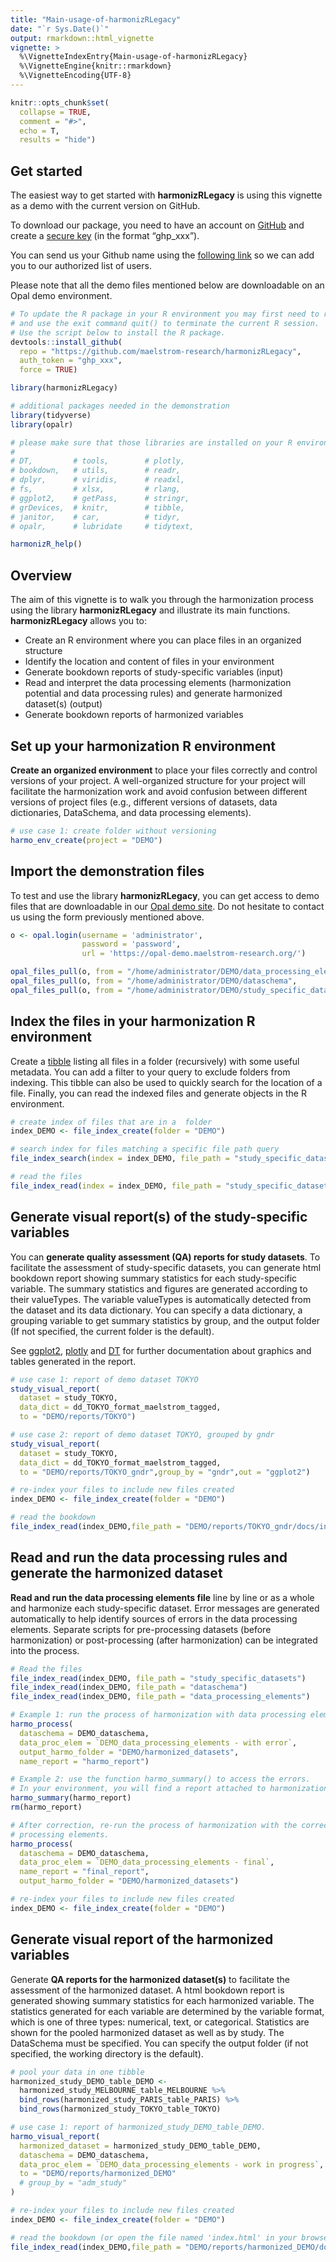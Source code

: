 ```yaml
---
title: "Main-usage-of-harmonizRLegacy"
date: "`r Sys.Date()`"
output: rmarkdown::html_vignette
vignette: >
  %\VignetteIndexEntry{Main-usage-of-harmonizRLegacy}
  %\VignetteEngine{knitr::rmarkdown}
  %\VignetteEncoding{UTF-8}
---
```


```r
knitr::opts_chunk$set(
  collapse = TRUE,
  comment = "#>",
  echo = T,
  results = "hide")

```


## Get started

The easiest way to get started with **harmonizRLegacy** is using this vignette 
as a demo with the current version on GitHub.

To download our package, you need to have an account on 
<a href="https://github.com/" target="_blank">GitHub</a> and create a 
<a href="https://github.com/settings/tokens" target="_blank">secure key</a> (in the 
format "ghp_xxx").

You can send us your Github name using the 
<a href="https://www.maelstrom-research.org/contact" target="_blank">following link</a> so 
we can add you to our authorized list of users.

Please note that all the demo files mentioned below are downloadable on an Opal demo environment.

```r

# To update the R package in your R environment you may first need to remove it, 
# and use the exit command quit() to terminate the current R session.
# Use the script below to install the R package.
devtools::install_github(
  repo = "https://github.com/maelstrom-research/harmonizRLegacy",
  auth_token = "ghp_xxx",
  force = TRUE)

library(harmonizRLegacy)

# additional packages needed in the demonstration
library(tidyverse)
library(opalr)

# please make sure that those libraries are installed on your R environment:
# 
# DT,         # tools,        # plotly,                    
# bookdown,   # utils,        # readr,                          
# dplyr,      # viridis,      # readxl,       
# fs,         # xlsx,         # rlang,        
# ggplot2,    # getPass,      # stringr,        
# grDevices,  # knitr,        # tibble,        
# janitor,    # car,          # tidyr,        
# opalr,      # lubridate     # tidytext,     

harmonizR_help()

```

## Overview

The aim of this vignette is to walk you through the harmonization process using 
the library **harmonizRLegacy** and illustrate its main functions.
**harmonizRLegacy** allows you to:

  * Create an R environment where you can place files in an organized structure
  * Identify the location and content of files in your environment
  * Generate bookdown reports of study-specific variables (input)
  * Read and interpret the data processing elements (harmonization potential and 
    data processing rules) and generate harmonized dataset(s) (output)
  * Generate bookdown reports of harmonized variables

## Set up your harmonization R environment

**Create an organized environment** to place your files correctly and control versions
of your project. A well-organized structure for your project will facilitate the 
harmonization work and avoid confusion between different versions of project files
(e.g., different versions of datasets, data dictionaries, DataSchema, and data processing
elements).

```r
# use case 1: create folder without versioning
harmo_env_create(project = "DEMO")

```

## Import the demonstration files

To test and use the library **harmonizRLegacy**, you can get access to demo 
files that are downloadable in our 
[Opal demo site](https://opal-demo.maelstrom-research.org/). 
Do not hesitate to contact us using the form previously mentioned above.


```r
o <- opal.login(username = 'administrator',
                password = 'password',
                url = 'https://opal-demo.maelstrom-research.org/')

opal_files_pull(o, from = "/home/administrator/DEMO/data_processing_elements", to = "DEMO")
opal_files_pull(o, from = "/home/administrator/DEMO/dataschema",               to = "DEMO")
opal_files_pull(o, from = "/home/administrator/DEMO/study_specific_datasets",  to = "DEMO")

```

## Index the files in your harmonization R environment

Create a [tibble](https://tibble.tidyverse.org/) listing all files in a folder 
(recursively) with some useful metadata. You can add a filter to your query to 
exclude folders from indexing. This tibble can also be used to quickly search for 
the location of a file. Finally, you can read the indexed files and generate objects 
in the R environment.

```r

# create index of files that are in a  folder
index_DEMO <- file_index_create(folder = "DEMO")

# search index for files matching a specific file path query
file_index_search(index = index_DEMO, file_path = "study_specific_datasets")

# read the files
file_index_read(index = index_DEMO, file_path = "study_specific_datasets")


```

## Generate visual report(s) of the study-specific variables

You can **generate quality assessment (QA) reports for study datasets**. To facilitate 
the assessment of study-specific datasets, you can generate html bookdown report 
showing summary statistics for each study-specific variable. The summary statistics 
and figures are generated according to their valueTypes. The variable valueTypes 
is automatically detected from the dataset and its data dictionary. You can 
specify a data dictionary, a grouping variable to get summary statistics by group, 
and the output folder (If not specified, the current folder is the default).

See [ggplot2](https://ggplot2.tidyverse.org/), [plotly](https://plotly.com/r/)
and [DT](https://rstudio.github.io/DT/) for further documentation about graphics and 
tables generated in the report.


```r

# use case 1: report of demo dataset TOKYO
study_visual_report(
  dataset = study_TOKYO,
  data_dict = dd_TOKYO_format_maelstrom_tagged,
  to = "DEMO/reports/TOKYO")

# use case 2: report of demo dataset TOKYO, grouped by gndr
study_visual_report(
  dataset = study_TOKYO,
  data_dict = dd_TOKYO_format_maelstrom_tagged,
  to = "DEMO/reports/TOKYO_gndr",group_by = "gndr",out = "ggplot2")

# re-index your files to include new files created
index_DEMO <- file_index_create(folder = "DEMO")

# read the bookdown
file_index_read(index_DEMO,file_path = "DEMO/reports/TOKYO_gndr/docs/index.html")

```

## Read and run the data processing rules and generate the harmonized dataset

**Read and run the data processing elements file** line by line or as a whole and
harmonize each study-specific dataset. Error messages are generated automatically
to help identify sources of errors in the data processing elements. 
Separate scripts for pre-processing datasets (before harmonization) or post-processing 
(after harmonization) can be integrated into the process.

```r

# Read the files
file_index_read(index_DEMO, file_path = "study_specific_datasets")
file_index_read(index_DEMO, file_path = "dataschema")
file_index_read(index_DEMO, file_path = "data_processing_elements")

# Example 1: run the process of harmonization with data processing elements containing errors
harmo_process(
  dataschema = DEMO_dataschema,
  data_proc_elem = `DEMO_data_processing_elements - with error`,
  output_harmo_folder = "DEMO/harmonized_datasets",
  name_report = "harmo_report")

# Example 2: use the function harmo_summary() to access the errors. 
# In your environment, you will find a report attached to harmonization process.
harmo_summary(harmo_report)
rm(harmo_report)

# After correction, re-run the process of harmonization with the corrected data 
# processing elements.
harmo_process(
  dataschema = DEMO_dataschema,
  data_proc_elem = `DEMO_data_processing_elements - final`,
  name_report = "final_report",
  output_harmo_folder = "DEMO/harmonized_datasets")

# re-index your files to include new files created
index_DEMO <- file_index_create(folder = "DEMO")

```

## Generate visual report of the harmonized variables

Generate **QA reports for the harmonized dataset(s)** to facilitate the assessment
of the harmonized dataset. A html bookdown report is generated showing summary statistics 
for each harmonized variable. The statistics generated for each variable are determined 
by the variable format, which is one of three types: numerical, text, or categorical.
Statistics are shown for the pooled harmonized dataset as well as by study. The DataSchema
must be specified. You can specify the output folder (if not specified, the working 
directory is the default).

```r

# pool your data in one tibble
harmonized_study_DEMO_table_DEMO <-
  harmonized_study_MELBOURNE_table_MELBOURNE %>%
  bind_rows(harmonized_study_PARIS_table_PARIS) %>%
  bind_rows(harmonized_study_TOKYO_table_TOKYO)

# use case 1: report of harmonized_study_DEMO_table_DEMO.
harmo_visual_report(
  harmonized_dataset = harmonized_study_DEMO_table_DEMO,
  dataschema = DEMO_dataschema,
  data_proc_elem = `DEMO_data_processing_elements - work in progress`,
  to = "DEMO/reports/harmonized_DEMO"
  # group_by = "adm_study"
)

# re-index your files to include new files created
index_DEMO <- file_index_create(folder = "DEMO")

# read the bookdown (or open the file named 'index.html' in your browser)
file_index_read(index_DEMO,file_path = "DEMO/reports/harmonized_DEMO/docs/index.html")

```

